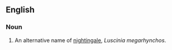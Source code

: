 ==English==

===Noun===
{{en-noun}}

# An alternative name of [[nightingale]], ''Luscinia megarhynchos''.